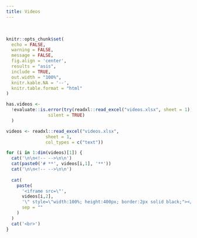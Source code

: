 ```yaml
---
title: Videos
---
```


<br>

<!--install and/or load all R packages-->
```r
knitr::opts_chunk$set(
  echo = FALSE,
  warning = FALSE,
  message = FALSE,
  fig.align = 'center',
  results = "asis",
  include = TRUE,
  out.width = "100%",
  knitr.kable.NA = '--',
  knitr.table.format = "html"
)
```

```r
has.videos <-
  !evaluate::is.error(try(readxl::read_excel("videos.xlsx", sheet = 1),
                silent = TRUE)
  )
```

```r
videos <- readxl::read_excel("videos.xlsx",
               sheet = 1,
               col_types = c("text"))

for (i in 1:dim(videos)[1]) {
  cat('\n\n<!-- -->\n\n')
  cat(paste0('# **', videos[i,1], '**'))
  cat('\n\n<!-- -->\n\n')
  
  cat(
    paste(
      '<iframe src=\"',
      videos[i,2],
      '\" style=\"width:100%; height:400px; border:2px solid black;"></iframe>',
      sep = ""
    )
  )
  cat('<br>')
}
```

<br>
